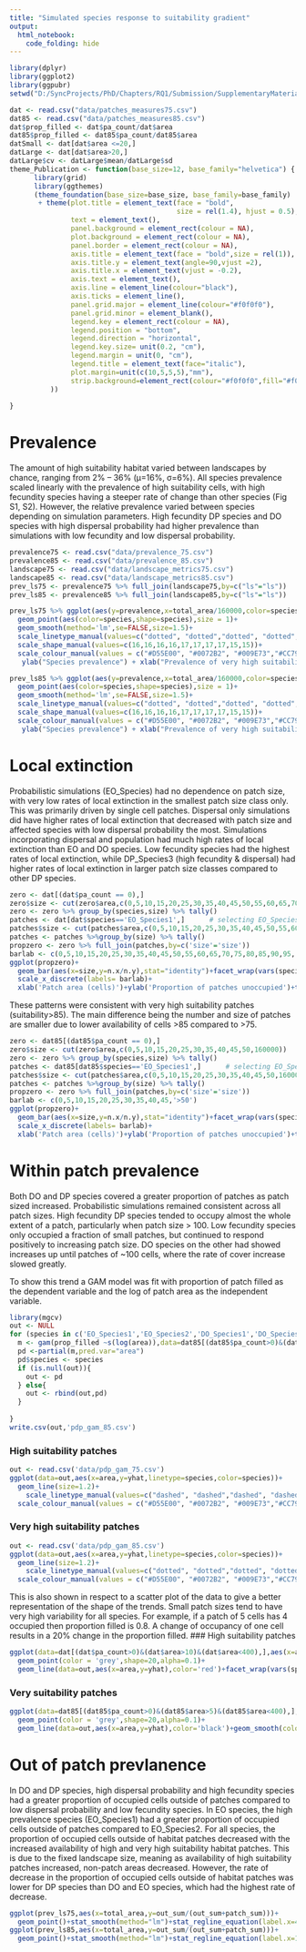 ---
title: "Simulated species response to suitability gradient"
output:
  html_notebook:
    code_folding: hide
---

```{r message=FALSE, warning=FALSE}
library(dplyr)
library(ggplot2)
library(ggpubr)
setwd("D:/SyncProjects/PhD/Chapters/RQ1/Submission/SupplementaryMaterial/Supplementary_4")

dat <- read.csv("data/patches_measures75.csv")
dat85 <- read.csv("data/patches_measures85.csv")
dat$prop_filled <- dat$pa_count/dat$area
dat85$prop_filled <- dat85$pa_count/dat85$area
datSmall <- dat[dat$area <=20,]
datLarge <- dat[dat$area>20,]
datLarge$cv <- datLarge$mean/datLarge$sd
theme_Publication <- function(base_size=12, base_family="helvetica") {
      library(grid)
      library(ggthemes)
      (theme_foundation(base_size=base_size, base_family=base_family)
       + theme(plot.title = element_text(face = "bold",
                                         size = rel(1.4), hjust = 0.5),
               text = element_text(),
               panel.background = element_rect(colour = NA),
               plot.background = element_rect(colour = NA),
               panel.border = element_rect(colour = NA),
               axis.title = element_text(face = "bold",size = rel(1)),
               axis.title.y = element_text(angle=90,vjust =2),
               axis.title.x = element_text(vjust = -0.2),
               axis.text = element_text(), 
               axis.line = element_line(colour="black"),
               axis.ticks = element_line(),
               panel.grid.major = element_line(colour="#f0f0f0"),
               panel.grid.minor = element_blank(),
               legend.key = element_rect(colour = NA),
               legend.position = "bottom",
               legend.direction = "horizontal",
               legend.key.size= unit(0.2, "cm"),
               legend.margin = unit(0, "cm"),
               legend.title = element_text(face="italic"),
               plot.margin=unit(c(10,5,5,5),"mm"),
               strip.background=element_rect(colour="#f0f0f0",fill="#f0f0f0"),
          ))
      
}
```
# Prevalence
The amount of high suitability habitat varied between landscapes by chance, ranging from 2% – 36% (µ=16%, σ=6%). All species prevalence scaled linearly with the prevalence of high suitability cells, with high fecundity species having a steeper rate of change than other species (Fig S1, S2). However, the relative prevalence varied between species depending on simulation parameters. High fecundity DP species and DO species with high dispersal probability had higher prevalence than simulations with low fecundity and low dispersal probability.  
```{r message=FALSE, warning=FALSE, fig.width = 12, fig.height=8}
prevalence75 <- read.csv("data/prevalence_75.csv")
prevalence85 <- read.csv("data/prevalence_85.csv")
landscape75 <- read.csv("data/landscape_metrics75.csv")
landscape85 <- read.csv("data/landscape_metrics85.csv")
prev_ls75 <- prevalence75 %>% full_join(landscape75,by=c("ls"="ls"))
prev_ls85 <- prevalence85 %>% full_join(landscape85,by=c("ls"="ls"))

prev_ls75 %>% ggplot(aes(y=prevalence,x=total_area/160000,color=species,linetype=species))+
  geom_point(aes(color=species,shape=species),size = 1)+
  geom_smooth(method='lm',se=FALSE,size=1.5)+
  scale_linetype_manual(values=c("dotted", "dotted","dotted", "dotted","solid", "solid","solid","solid","twodash", "twodash"))+
  scale_shape_manual(values=c(16,16,16,16,17,17,17,17,15,15))+
  scale_colour_manual(values = c("#D55E00", "#0072B2", "#009E73","#CC79A7","#D55E00", "#0072B2", "#009E73","#CC79A7","black","black"))+
   ylab("Species prevalence") + xlab("Prevalence of very high suitability (>75)")+theme_Publication()
```
```{r message=FALSE, warning=FALSE, fig.width = 12, fig.height=8}
prev_ls85 %>% ggplot(aes(y=prevalence,x=total_area/160000,color=species,linetype=species))+
  geom_point(aes(color=species,shape=species),size = 1)+
  geom_smooth(method='lm',se=FALSE,size=1.5)+
  scale_linetype_manual(values=c("dotted", "dotted","dotted", "dotted","solid", "solid","solid","solid","twodash", "twodash"))+
  scale_shape_manual(values=c(16,16,16,16,17,17,17,17,15,15))+
  scale_colour_manual(values = c("#D55E00", "#0072B2", "#009E73","#CC79A7","#D55E00", "#0072B2", "#009E73","#CC79A7","black","black"))+
   ylab("Species prevalence") + xlab("Prevalence of very high suitability (>85)")+theme_Publication()
```

# Local extinction
Probabilistic simulations (EO_Species) had no dependence on patch size, with very low rates of local extinction in the smallest patch size class only. This was primarily driven by single cell patches. Dispersal only simulations did have higher rates of local extinction that decreased with patch size and affected species with low dispersal probability the most. Simulations incorporating dispersal and population had much high rates of local extinction than EO and DO species. Low fecundity species had the highest rates of local extinction, while DP_Species3 (high fecundity & dispersal) had higher rates of local extinction in larger patch size classes compared to other DP species.  
```{r message=FALSE, warning=FALSE, fig.width = 12, fig.height=10}
zero <- dat[(dat$pa_count == 0),]
zero$size <- cut(zero$area,c(0,5,10,15,20,25,30,35,40,45,50,55,60,65,70,75,80,85,90,95,100,160000))
zero <- zero %>% group_by(species,size) %>% tally()
patches <- dat[dat$species=='EO_Species1',]      # selecting EO_Species1 is arbitrary. Done to retreive the number of patches x number of simulation replicates
patches$size <- cut(patches$area,c(0,5,10,15,20,25,30,35,40,45,50,55,60,65,70,75,80,85,90,95,100,160000))
patches <- patches %>%group_by(size) %>% tally()
propzero <- zero %>% full_join(patches,by=c('size'='size'))
barlab <- c(0,5,10,15,20,25,30,35,40,45,50,55,60,65,70,75,80,85,90,95,'>100')
ggplot(propzero)+
  geom_bar(aes(x=size,y=n.x/n.y),stat="identity")+facet_wrap(vars(species),ncol=2)+
  scale_x_discrete(labels= barlab)+
  xlab('Patch area (cells)')+ylab('Proportion of patches unoccupied')+theme_Publication()

```
These patterns were consistent with very high suitability patches (suitability>85). The main difference being the number and size of patches are smaller due to lower availability of cells >85 compared to >75.
```{r message=FALSE, warning=FALSE, fig.width = 12, fig.height=10}
zero <- dat85[(dat85$pa_count == 0),]
zero$size <- cut(zero$area,c(0,5,10,15,20,25,30,35,40,45,50,160000))
zero <- zero %>% group_by(species,size) %>% tally()
patches <- dat85[dat85$species=='EO_Species1',]      # selecting EO_Species1 is arbitrary. Done to retreive the number of patches x number of simulation replicates
patches$size <- cut(patches$area,c(0,5,10,15,20,25,30,35,40,45,50,160000))
patches <- patches %>%group_by(size) %>% tally()
propzero <- zero %>% full_join(patches,by=c('size'='size'))
barlab <- c(0,5,10,15,20,25,30,35,40,45,'>50')
ggplot(propzero)+
  geom_bar(aes(x=size,y=n.x/n.y),stat="identity")+facet_wrap(vars(species),ncol=2)+
  scale_x_discrete(labels= barlab)+
  xlab('Patch area (cells)')+ylab('Proportion of patches unoccupied')+theme_Publication()
```
# Within patch prevalence

Both DO and DP species covered a greater proportion of patches as patch sized increased. Probabilistic simulations remained consistent across all patch sizes. High fecundity DP species tended to occupy almost the whole extent of a patch, particularly when patch size > 100. Low fecundity species only occupied a fraction of small patches, but continued to respond positively to increasing patch size. DO species on the other had showed increases up until  patches of ~100 cells, where the rate of cover increase slowed greatly.

To show this trend a GAM model was fit with proportion of patch filled as the dependent variable and the log of patch area as the independent variable. 
```{r}
library(mgcv)
out <- NULL
for (species in c('EO_Species1','EO_Species2','DO_Species1','DO_Species2','DO_Species3','DO_Species4','DP_Species1','DP_Species2','DP_Species3','DP_Species4')){
  m <- gam(prop_filled ~s(log(area)),data=dat85[(dat85$pa_count>0)&(dat85$area>5)&(dat85$area<400)&(dat85$species==species),])
  pd <-partial(m,pred.var="area")
  pd$species <- species
  if (is.null(out)){
    out <- pd
  } else{
    out <- rbind(out,pd)
  }
  
}
write.csv(out,'pdp_gam_85.csv') 
```
### High suitability patches
```{r warning=FALSE, message=FALSE, fig.width = 12, fig.height=8}
out <- read.csv('data/pdp_gam_75.csv')
ggplot(data=out,aes(x=area,y=yhat,linetype=species,color=species))+
  geom_line(size=1.2)+
    scale_linetype_manual(values=c("dashed", "dashed","dashed", "dashed","solid", "solid","solid","solid","twodash", "twodash"))+
  scale_colour_manual(values = c("#D55E00", "#0072B2", "#009E73","#CC79A7","#D55E00", "#0072B2", "#009E73","#CC79A7","black","black"))+theme_Publication()+ylab("Proportion patch filled")+xlab("Patch area")
```
### Very high suitability patches
```{r warning=FALSE, message=FALSE, fig.width = 12, fig.height=8}
out <- read.csv('data/pdp_gam_85.csv')
ggplot(data=out,aes(x=area,y=yhat,linetype=species,color=species))+
  geom_line(size=1.2)+
    scale_linetype_manual(values=c("dotted", "dotted","dotted", "dotted","solid", "solid","solid","solid","twodash", "twodash"))+
  scale_colour_manual(values = c("#D55E00", "#0072B2", "#009E73","#CC79A7","#D55E00", "#0072B2", "#009E73","#CC79A7","black","black"))+theme_Publication()+ylab("Proportion patch filled")+xlab("Patch area")
```
This is also shown in respect to a scatter plot of the data to give a better representation of the shape of the trends. Small patch sizes tend to have very high variability for all species. For example, if a patch of 5 cells has 4 occupied then proportion filled is 0.8. A change of occupancy of one cell results in a 20% change in the proportion filled.
### High suitability patches
```{r warning=FALSE, message=FALSE,fig.width = 12, fig.height=15}
ggplot(data=dat[(dat$pa_count>0)&(dat$area>10)&(dat$area<400),],aes(x=area,y=prop_filled,))+
  geom_point(color = 'grey',shape=20,alpha=0.1)+
  geom_line(data=out,aes(x=area,y=yhat),color='red')+facet_wrap(vars(species),ncol=2)+theme_Publication()+ylab("Proportion patch filled")+xlab("Patch area")
```
### Very suitability patches
```{r warning=FALSE, message=FALSE,fig.width = 12, fig.height=15}
ggplot(data=dat85[(dat85$pa_count>0)&(dat85$area>5)&(dat85$area<400),],aes(x=area,y=prop_filled,))+
  geom_point(color = 'grey',shape=20,alpha=0.1)+
  geom_line(data=out,aes(x=area,y=yhat),color='black')+geom_smooth(color='red')+facet_wrap(vars(species),ncol=2)+theme_Publication()+ylab("Proportion patch filled")+xlab("Patch area")
```
# Out of patch prevlanence
In DO and DP species, high dispersal probability and high fecundity species had a greater proportion of occupied cells outside of patches compared to low dispersal probability and low fecundity species. In EO species, the high prevalence species (EO_Species1) had a greater proportion of occupied cells outside of patches compared to EO_Species2. For all species, the proportion of occupied cells outside of habitat patches decreased with the increased availability of high and very high suitability habitat patches. This is due to the fixed landscape size, meaning as availability of high suitability patches increased, non-patch areas decreased. However, the rate of decrease in the proportion of occupied cells outside of habitat patches was lower for DP species than DO and EO species, which had the highest rate of decrease.
```{r  message=FALSE, warning=FALSE, fig.width = 10, fig.height=12}
ggplot(prev_ls75,aes(x=total_area,y=out_sum/(out_sum+patch_sum)))+
  geom_point()+stat_smooth(method="lm")+stat_regline_equation(label.x=40000,label.y=0.75)+ facet_wrap(vars(species),ncol=2)+theme_Publication()+ylab("Proportion occurence outside patch")+xlab("Total area high suitability (high suitability patches)")
ggplot(prev_ls85,aes(x=total_area,y=out_sum/(out_sum+patch_sum)))+
  geom_point()+stat_smooth(method="lm")+stat_regline_equation(label.x=19000,label.y=0.9)+ facet_wrap(vars(species),ncol=2)+theme_Publication()+ylab("Proportion occurence outside patch")+xlab("Total area high suitability (very high suitability patches)")
```



